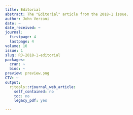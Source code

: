 ```yaml
---
title: Editorial
abstract: The "Editorial" article from the 2018-1 issue.
author: John Verzani
date: ~
date_received: ~
journal:
  firstpage: 4
  lastpage: 4
volume: 10
issue: 1
slug: RJ-2018-1-editorial
packages:
  cran: ~
  bioc: ~
preview: preview.png
CTV: ~
output:
  rjtools::rjournal_web_article:
    self_contained: no
    toc: no
    legacy_pdf: yes

---
```

